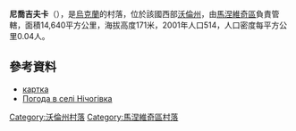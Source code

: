 {{coord|51|6|44|N|25|53|22|E|scale:30000|display=title}}

'''尼喬吉夫卡'''（{{lang-uk|Нічогівка}}），是[[烏克蘭|烏克蘭]]的村落，位於該國西部[[沃倫州|沃倫州]]，由[[馬涅維奇區|馬涅維奇區]]負責管轄，面積14,640平方公里，海拔高度171米，2001年人口514，人口密度每平方公里0.04人。

==參考資料==
* [http://gska2.rada.gov.ua/pls/z7502/A005?rdat1=22.11.2009&rf7571=4362 картка]{{dead link|date=2017年12月 |bot=InternetArchiveBot |fix-attempted=yes }}
* [http://weather.in.ua/ua/volynskaja/17005 Погода в селі Нічогівка] {{Wayback|url=http://weather.in.ua/ua/volynskaja/17005 |date=20111219111036 }}

[[Category:沃倫州村落|Category:沃倫州村落]]
[[Category:馬涅維奇區村落|Category:馬涅維奇區村落]]


{{Volyn-geo-stub}}